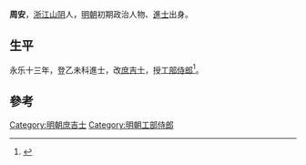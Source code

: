 {{Otheruses|other=名为周安的其他人物|周安}}

'''周安'''，[[浙江|浙江]][[山阴县_(浙江省)|山阴]]人，[[明朝|明朝]]初期政治人物、[[進士|進士]]出身。

== 生平 ==
永乐十三年，登乙未科進士，改[[庶吉士|庶吉士]]，授[[工部侍郎|工部侍郎]]<ref>{{cite news|title=《绍兴市志 卷44 第二章  历代进士名录》|url=http://www.sxlib.com:8080/web/gycslou/sxsz/44z2.htm|accessdate=2013-07-25|newspaper=绍兴图书馆|deadurl=yes|archiveurl=https://archive.is/20120914053252/http://www.sxlib.com:8080/web/gycslou/sxsz/44z2.htm|archivedate=2012-09-14}}</ref>。

==參考==
{{reflist}}

{{永樂十三年乙未科殿試金榜}}

{{Authority control}}

{{DEFAULTSORT:}}
[[Category:明朝庶吉士|Category:明朝庶吉士]]
[[Category:明朝工部侍郎|Category:明朝工部侍郎]]


{{明朝人物小作品}}